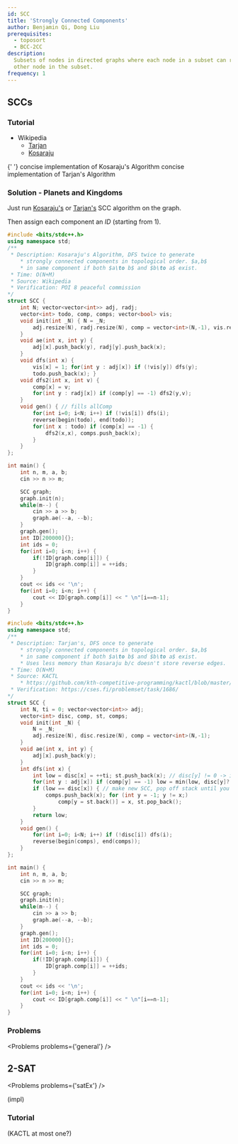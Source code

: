 ```yaml
---
id: SCC
title: 'Strongly Connected Components'
author: Benjamin Qi, Dong Liu
prerequisites:
  - toposort
  - BCC-2CC
description:
  Subsets of nodes in directed graphs where each node in a subset can reach each
  other node in the subset.
frequency: 1
---
```


## SCCs

### Tutorial

- Wikipedia
  - [Tarjan](https://en.wikipedia.org/wiki/Tarjan%27s_strongly_connected_components_algorithm)
  - [Kosaraju](https://en.wikipedia.org/wiki/Kosaraju%27s_algorithm)

<Resources>
	<Resource source="CPH" title="17 - Strong Connectivity"></Resource>
	<Resource source="CPC" title="7 - Graphs 1" url="07_graphs_1"></Resource>
	<Resource source="CP2" title="4.2.9 - Finding SCCs">
		{' '}
	</Resource>
	<Resource
		source="Benq"
		title="Kosaraju's Implementation"
		url="https://github.com/bqi343/USACO/blob/master/Implementations/content/graphs%20(12)/DFS/SCCK.h"
	>
		concise implementation of Kosaraju's Algorithm
	</Resource>
	<Resource
		source="Benq"
		title="Tarjan's Implementation"
		url="https://github.com/bqi343/USACO/blob/master/Implementations/content/graphs%20(12)/DFS/SCCT.h"
	>
		concise implementation of Tarjan's Algorithm
	</Resource>
</Resources>

<FocusProblem problem="ex" />

### Solution - Planets and Kingdoms

Just run
[Kosaraju's](<https://github.com/bqi343/USACO/blob/master/Implementations/content/graphs%20(12)/DFS/SCCK.h>)
or
[Tarjan's](<https://github.com/bqi343/USACO/blob/master/Implementations/content/graphs%20(12)/DFS/SCCT.h>)
SCC algorithm on the graph.

Then assign each component an $ID$ (starting from $1$).

<Spoiler title="Using Kosaraju's SCC">

<LanguageSection>

<CPPSection>

```cpp
#include <bits/stdc++.h>
using namespace std;
/**
 * Description: Kosaraju's Algorithm, DFS twice to generate
 	* strongly connected components in topological order. $a,b$
 	* in same component if both $a\to b$ and $b\to a$ exist.
 * Time: O(N+M)
 * Source: Wikipedia
 * Verification: POI 8 peaceful commission
*/
struct SCC {
	int N; vector<vector<int>> adj, radj;
	vector<int> todo, comp, comps; vector<bool> vis;
	void init(int _N) { N = _N;
		adj.resize(N), radj.resize(N), comp = vector<int>(N,-1), vis.resize(N);
	}
	void ae(int x, int y) {
		adj[x].push_back(y), radj[y].push_back(x);
	}
	void dfs(int x) {
		vis[x] = 1; for(int y : adj[x]) if (!vis[y]) dfs(y);
		todo.push_back(x); }
	void dfs2(int x, int v) {
		comp[x] = v;
		for(int y : radj[x]) if (comp[y] == -1) dfs2(y,v);
	}
	void gen() { // fills allComp
		for(int i=0; i<N; i++) if (!vis[i]) dfs(i);
		reverse(begin(todo), end(todo));
		for(int x : todo) if (comp[x] == -1) {
			dfs2(x,x), comps.push_back(x);
		}
	}
};

int main() {
	int n, m, a, b;
	cin >> n >> m;

	SCC graph;
	graph.init(n);
	while(m--) {
		cin >> a >> b;
		graph.ae(--a, --b);
	}
	graph.gen();
	int ID[200000]{};
	int ids = 0;
	for(int i=0; i<n; i++) {
		if(!ID[graph.comp[i]]) {
			ID[graph.comp[i]] = ++ids;
		}
	}
	cout << ids << '\n';
	for(int i=0; i<n; i++) {
		cout << ID[graph.comp[i]] << " \n"[i==n-1];
	}
}
```

</CPPSection>

</LanguageSection>

</Spoiler>

<Spoiler title="Using Tarjan's SCC">

<LanguageSection>

<CPPSection>

```cpp
#include <bits/stdc++.h>
using namespace std;
/**
 * Description: Tarjan's, DFS once to generate
 	* strongly connected components in topological order. $a,b$
 	* in same component if both $a\to b$ and $b\to a$ exist.
 	* Uses less memory than Kosaraju b/c doesn't store reverse edges.
 * Time: O(N+M)
 * Source: KACTL
 	* https://github.com/kth-competitive-programming/kactl/blob/master/content/graph/SCC.h
 * Verification: https://cses.fi/problemset/task/1686/
*/
struct SCC {
	int N, ti = 0; vector<vector<int>> adj;
	vector<int> disc, comp, st, comps;
	void init(int _N) {
		N = _N;
		adj.resize(N), disc.resize(N), comp = vector<int>(N,-1);
	}
	void ae(int x, int y) {
		adj[x].push_back(y);
	}
	int dfs(int x) {
		int low = disc[x] = ++ti; st.push_back(x); // disc[y] != 0 -> in stack
		for(int y : adj[x]) if (comp[y] == -1) low = min(low, disc[y]?:dfs(y));
		if (low == disc[x]) { // make new SCC, pop off stack until you find x
			comps.push_back(x); for (int y = -1; y != x;)
				comp[y = st.back()] = x, st.pop_back();
		}
		return low;
	}
	void gen() {
		for(int i=0; i<N; i++) if (!disc[i]) dfs(i);
		reverse(begin(comps), end(comps));
	}
};

int main() {
	int n, m, a, b;
	cin >> n >> m;

	SCC graph;
	graph.init(n);
	while(m--) {
		cin >> a >> b;
		graph.ae(--a, --b);
	}
	graph.gen();
	int ID[200000]{};
	int ids = 0;
	for(int i=0; i<n; i++) {
		if(!ID[graph.comp[i]]) {
			ID[graph.comp[i]] = ++ids;
		}
	}
	cout << ids << '\n';
	for(int i=0; i<n; i++) {
		cout << ID[graph.comp[i]] << " \n"[i==n-1];
	}
}
```

</CPPSection>

</LanguageSection>

</Spoiler>

### Problems

<Problems problems={'general'} />

## 2-SAT

<Problems problems={'satEx'} />

(impl)

### Tutorial

<Resources>
	<Resource source="CF" title="2-SAT" url="16205"></Resource>
</Resources>

(KACTL at most one?)
